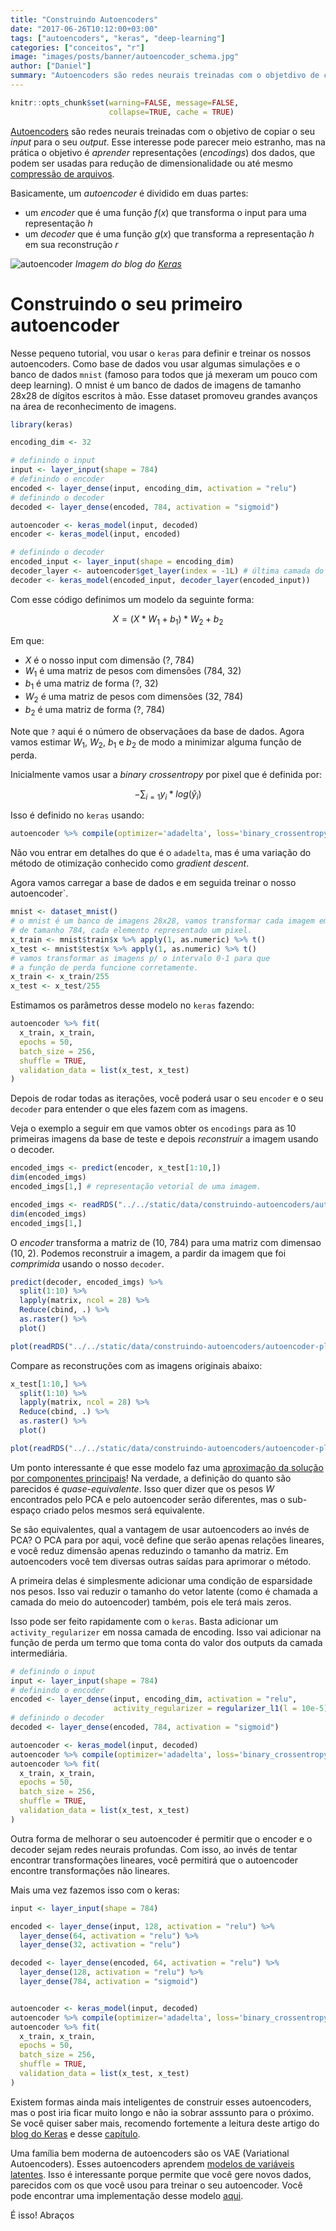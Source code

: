 ```yaml
---
title: "Construindo Autoencoders"
date: "2017-06-26T10:12:00+03:00"
tags: ["autoencoders", "keras", "deep-learning"]
categories: ["conceitos", "r"]
image: "images/posts/banner/autoencoder_schema.jpg"
author: ["Daniel"]
summary: "Autoencoders são redes neurais treinadas com o objetdivo de copiar o seu input para o seu output. Aprenda a treinar o seu neste post."
---
```

  
```r
knitr::opts_chunk$set(warning=FALSE, message=FALSE, 
                      collapse=TRUE, cache = TRUE)
```

[Autoencoders](https://en.wikipedia.org/wiki/Autoencoder) são redes neurais treinadas
com o objetivo de copiar o seu *input* para o seu *output*. Esse interesse pode parecer
meio estranho, mas na prática o objetivo é *aprender* representações (*encodings*) dos
dados, que podem ser usadas para redução de dimensionalidade ou até mesmo [compressão de arquivos](https://research.googleblog.com/2016/09/image-compression-with-neural-networks.html).

Basicamente, um *autoencoder* é dividido em duas partes:

* um *encoder* que é uma função $f(x)$ que transforma o input para uma representação $h$ 
* um *decoder* que é uma função $g(x)$ que transforma a representação $h$ em sua reconstrução $r$

![autoencoder](https://blog.keras.io/img/ae/autoencoder_schema.jpg)
*Imagem do blog do [Keras](https://blog.keras.io/building-autoencoders-in-keras.html)*

# Construindo o seu primeiro autoencoder

Nesse pequeno tutorial, vou usar o `keras` para definir e treinar os nossos autoencoders.
Como base de dados vou usar algumas simulações e  o banco de dados `mnist` (famoso para
todos que já mexeram um pouco com deep learning). O mnist é um banco de dados de 
imagens de tamanho 28x28 de dígitos escritos à mão. Esse dataset promoveu grandes avanços
na área de reconhecimento de imagens.

```r
library(keras)

encoding_dim <- 32

# definindo o input
input <- layer_input(shape = 784)
# definindo o encoder
encoded <- layer_dense(input, encoding_dim, activation = "relu")
# definindo o decoder
decoded <- layer_dense(encoded, 784, activation = "sigmoid")

autoencoder <- keras_model(input, decoded)
encoder <- keras_model(input, encoded)

# definindo o decoder
encoded_input <- layer_input(shape = encoding_dim)
decoder_layer <- autoencoder$get_layer(index = -1L) # última camada do autoencoder
decoder <- keras_model(encoded_input, decoder_layer(encoded_input))
```

Com esse código definimos um modelo da seguinte forma:

$$ X = (X*W_1 + b_1)*W_2 + b_2 $$

Em que:

* $X$ é o nosso input com dimensão (?, 784)
* $W_1$ é uma matriz de pesos com dimensões (784, 32)
* $b_1$ é uma matriz de forma (?, 32)
* $W_2$ é uma matriz de pesos com dimensões (32, 784)
* $b_2$ é uma matriz de forma (?, 784)

Note que `?` aqui é o número de observaçãoes da base de dados.
Agora vamos estimar $W_1$, $W_2$, $b_1$ e $b_2$ de modo a minimizar alguma função de perda.

Inicialmente vamos usar a *binary crossentropy* por pixel que é definida por:

$$-\sum_{i=1}y_i*log(\hat{y}_i)$$

Isso é definido no `keras` usando:

```r
autoencoder %>% compile(optimizer='adadelta', loss='binary_crossentropy')
```

Não vou entrar em detalhes do que é o `adadelta`, mas é uma variação do método
de otimização conhecido como *gradient descent*.

Agora vamos carregar a base de dados e em seguida treinar o nosso autoencoder`.

```r
mnist <- dataset_mnist()
# o mnist é um banco de imagens 28x28, vamos transformar cada imagem em um vetor
# de tamanho 784, cada elemento representado um pixel.
x_train <- mnist$train$x %>% apply(1, as.numeric) %>% t()
x_test <- mnist$test$x %>% apply(1, as.numeric) %>% t()
# vamos transformar as imagens p/ o intervalo 0-1 para que
# a função de perda funcione corretamente.
x_train <- x_train/255
x_test <- x_test/255
```

Estimamos os parâmetros desse modelo no `keras` fazendo:

```r
autoencoder %>% fit(
  x_train, x_train,
  epochs = 50,
  batch_size = 256,
  shuffle = TRUE,
  validation_data = list(x_test, x_test)
)
```

Depois de rodar todas as iterações, você poderá usar o seu `encoder` e o seu `decoder`
para entender o que eles fazem com as imagens.

Veja o exemplo a seguir em que vamos obter os `encodings` para as 10 primeiras imagens
da base de teste e depois *reconstruir* a imagem usando o decoder.

```r
encoded_imgs <- predict(encoder, x_test[1:10,])
dim(encoded_imgs)
encoded_imgs[1,] # representação vetorial de uma imagem.
```

```r
encoded_imgs <- readRDS("../../static/data/construindo-autoencoders/autoencoder-encoded_imgs.rds")
dim(encoded_imgs)
encoded_imgs[1,]
```


O *encoder* transforma a matriz de (10, 784) para uma matriz com dimensao (10, 2).
Podemos reconstruir a imagem, a pardir da imagem que foi *comprimida* usando o
nosso `decoder`.

```r
predict(decoder, encoded_imgs) %>% 
  split(1:10) %>%
  lapply(matrix, ncol = 28) %>% 
  Reduce(cbind, .) %>%
  as.raster() %>%
  plot()
```

```r
plot(readRDS("../../static/data/construindo-autoencoders/autoencoder-plot1.rds"))
```

Compare as reconstruções com as imagens originais abaixo:

```r
x_test[1:10,] %>%
  split(1:10) %>%
  lapply(matrix, ncol = 28) %>% 
  Reduce(cbind, .) %>%
  as.raster() %>%
  plot()
```

```r
plot(readRDS("../../static/data/construindo-autoencoders/autoencoder-plot2.rds"))
```

Um ponto interessante é que esse modelo faz uma [aproximação da solução por componentes
principais](https://stats.stackexchange.com/a/120096/44359)! Na verdade, a definição do quanto
são parecidos é *quase-equivalente*. Isso quer dizer que os pesos $W$ encontrados pelo
PCA e pelo autoencoder serão diferentes, mas o sub-espaço criado pelos mesmos será equivalente.

Se são equivalentes, qual a vantagem de usar autoencoders ao invés de PCA? O PCA para por
aqui, você define que serão apenas relações lineares, e você reduz dimensão apenas reduzindo o
tamanho da matriz. Em autoencoders você tem diversas outras saídas para aprimorar o método.

A primeira delas é simplesmente adicionar uma condição de esparsidade nos pesos. Isso
vai reduzir o tamanho do vetor latente (como é chamada a camada do meio do autoencoder)
também, pois ele terá mais zeros.

Isso pode ser feito rapidamente com o `keras`. Basta adicionar um `activity_regularizer`
em nossa camada de encoding. Isso vai adicionar na função de perda um termo que 
toma conta do valor dos outputs da camada intermediária. 

```r
# definindo o input
input <- layer_input(shape = 784)
# definindo o encoder
encoded <- layer_dense(input, encoding_dim, activation = "relu", 
                       activity_regularizer = regularizer_l1(l = 10e-5))
# definindo o decoder
decoded <- layer_dense(encoded, 784, activation = "sigmoid")

autoencoder <- keras_model(input, decoded)
autoencoder %>% compile(optimizer='adadelta', loss='binary_crossentropy')
autoencoder %>% fit(
  x_train, x_train,
  epochs = 50,
  batch_size = 256,
  shuffle = TRUE,
  validation_data = list(x_test, x_test)
)
```

Outra forma de melhorar o seu autoencoder é permitir que o encoder e o decoder
sejam redes neurais profundas. Com isso, ao invés de tentar encontrar transformações
lineares, você permitirá que o autoencoder encontre transformações não lineares.

Mais uma vez fazemos isso com o keras:

```r
input <- layer_input(shape = 784)

encoded <- layer_dense(input, 128, activation = "relu") %>%
  layer_dense(64, activation = "relu") %>%
  layer_dense(32, activation = "relu")

decoded <- layer_dense(encoded, 64, activation = "relu") %>%
  layer_dense(128, activation = "relu") %>%
  layer_dense(784, activation = "sigmoid")


autoencoder <- keras_model(input, decoded)
autoencoder %>% compile(optimizer='adadelta', loss='binary_crossentropy')
autoencoder %>% fit(
  x_train, x_train,
  epochs = 50,
  batch_size = 256,
  shuffle = TRUE,
  validation_data = list(x_test, x_test)
)
```

Existem formas ainda mais inteligentes de construir esses autoencoders, mas o post 
iria ficar muito longo e não ia sobrar asssunto para o próximo. Se você quiser saber
mais, recomendo fortemente a leitura deste artigo do [blog do Keras](https://blog.keras.io/building-autoencoders-in-keras.html)
e desse [capítulo](http://www.deeplearningbook.org/contents/autoencoders.html).

Uma família bem moderna de autoencoders são os VAE (Variational Autoencoders). Esses
autoencoders aprendem [modelos de variáveis latentes](https://en.wikipedia.org/wiki/Latent_variable_model).
Isso é interessante porque permite que você gere novos dados, parecidos com os que
você usou para treinar o seu autoencoder. Você pode encontrar uma implementação desse
modelo [aqui](https://rstudio.github.io/keras/articles/examples/variational_autoencoder.html).

É isso! Abraços
